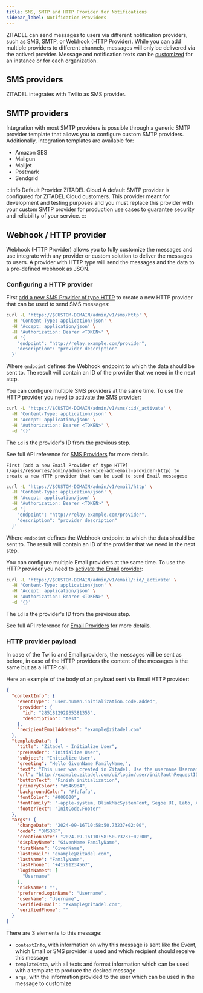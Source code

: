 ```yaml
---
title: SMS, SMTP and HTTP Provider for Notifications
sidebar_label: Notification Providers
---
```



ZITADEL can send messages to users via different notification providers, such as SMS, SMTP, or Webhook (HTTP Provider).
While you can add multiple providers to different channels, messages will only be delivered via the actived provider.
Message and notification texts can be [customized](./texts) for an instance or for each organization.

## SMS providers

ZITADEL integrates with Twilio as SMS provider.

## SMTP providers

Integration with most SMTP providers is possible through a generic SMTP provider template that allows you to configure custom SMTP providers.
Additionally, integration templates are available for:

- Amazon SES
- Mailgun
- Mailjet
- Postmark
- Sendgrid

:::info Default Provider ZITADEL Cloud
A default SMTP provider is configured for ZITADEL Cloud customers.
This provider meant for development and testing purposes and you must replace this provider with your custom SMTP provider for production use cases to guarantee security and reliability of your service.
:::

## Webhook / HTTP provider

Webhook (HTTP Provider) allows you to fully customize the messages and use integrate with any provider or custom solution to deliver the messages to users.
A provider with HTTP type will send the messages and the data to a pre-defined webhook as JSON.

### Configuring a HTTP provider

<Tabs>
  <TabItem value="sms" label="SMS" default>

  First [add a new SMS Provider of type HTTP](/apis/resources/admin/admin-service-add-sms-provider-http) to create a new HTTP provider that can be used to send SMS messages:

  ```bash
  curl -L 'https://$CUSTOM-DOMAIN/admin/v1/sms/http' \
    -H 'Content-Type: application/json' \
    -H 'Accept: application/json' \
    -H 'Authorization: Bearer <TOKEN>' \
    -d '{
      "endpoint": "http://relay.example.com/provider",
      "description": "provider description"
    }'
  ```

  Where `endpoint` defines the Webhook endpoint to which the data should be sent to.
  The result will contain an ID of the provider that we need in the next step.

  You can configure multiple SMS providers at the same time.
  To use the HTTP provider you need to [activate the SMS provider](/apis/resources/admin/admin-service-activate-sms-provider): 

  ```bash
  curl -L 'https://$CUSTOM-DOMAIN/admin/v1/sms/:id/_activate' \
    -H 'Content-Type: application/json' \
    -H 'Accept: application/json' \
    -H 'Authorization: Bearer <TOKEN>' \
    -d '{}'
  ```

  The `id` is the provider's ID from the previous step.

  See full API reference for [SMS Providers](/apis/resources/admin/sms-provider) for more details.

  </TabItem>
  <TabItem value="email" label="Email">

    First [add a new Email Provider of type HTTP](/apis/resources/admin/admin-service-add-email-provider-http) to create a new HTTP provider that can be used to send Email messages:

  ```bash
  curl -L 'https://$CUSTOM-DOMAIN/admin/v1/email/http' \
    -H 'Content-Type: application/json' \
    -H 'Accept: application/json' \
    -H 'Authorization: Bearer <TOKEN>' \
    -d '{
      "endpoint": "http://relay.example.com/provider",
      "description": "provider description"
    }'
  ```

  Where `endpoint` defines the Webhook endpoint to which the data should be sent to.
  The result will contain an ID of the provider that we need in the next step.

  You can configure multiple Email providers at the same time.
  To use the HTTP provider you need to [activate the Email provider](/apis/resources/admin/admin-service-activate-email-provider):

  ```bash
  curl -L 'https://$CUSTOM-DOMAIN/admin/v1/email/:id/_activate' \
    -H 'Content-Type: application/json' \
    -H 'Accept: application/json' \
    -H 'Authorization: Bearer <TOKEN>' \
    -d '{}'
  ```

  The `id` is the provider's ID from the previous step.

  See full API reference for [Email Providers](/apis/resources/admin/admin-service-list-email-providers) for more details.

  </TabItem>
</Tabs>

### HTTP provider payload

In case of the Twilio and Email providers, the messages will be sent as before, in case of the HTTP providers the content of the messages is the same but as a HTTP call.

Here an example of the body of an payload sent via Email HTTP provider:

```json
{
  "contextInfo": {
    "eventType": "user.human.initialization.code.added",
    "provider": {
      "id": "285181292935381355",
      "description": "test"
    },
    "recipientEmailAddress": "example@zitadel.com"
  },
  "templateData": {
    "title": "Zitadel - Initialize User",
    "preHeader": "Initialize User",
    "subject": "Initialize User",
    "greeting": "Hello GivenName FamilyName,",
    "text": "This user was created in Zitadel. Use the username Username to login. Please click the button below to finish the initialization process. (Code 0M53RF) If you didn't ask for this mail, please ignore it.",
    "url": "http://example.zitadel.com/ui/login/user/init?authRequestID=\u0026code=0M53RF\u0026loginname=Username\u0026orgID=275353657317327214\u0026passwordset=false\u0026userID=285181014567813483",
    "buttonText": "Finish initialization",
    "primaryColor": "#5469d4",
    "backgroundColor": "#fafafa",
    "fontColor": "#000000",
    "fontFamily": "-apple-system, BlinkMacSystemFont, Segoe UI, Lato, Arial, Helvetica, sans-serif",
    "footerText": "InitCode.Footer"
  },
  "args": {
    "changeDate": "2024-09-16T10:58:50.73237+02:00",
    "code": "0M53RF",
    "creationDate": "2024-09-16T10:58:50.73237+02:00",
    "displayName": "GivenName FamilyName",
    "firstName": "GivenName",
    "lastEmail": "example@zitadel.com",
    "lastName": "FamilyName",
    "lastPhone": "+41791234567",
    "loginNames": [
      "Username"
    ],
    "nickName": "",
    "preferredLoginName": "Username",
    "userName": "Username",
    "verifiedEmail": "example@zitadel.com",
    "verifiedPhone": ""
  }
}
```

There are 3 elements to this message:

- `contextInfo`, with information on why this message is sent like the Event, which Email or SMS provider is used and which recipient should receive this message
- `templateData`, with all texts and format information which can be used with a template to produce the desired message
- `args`, with the information provided to the user which can be used in the message to customize 